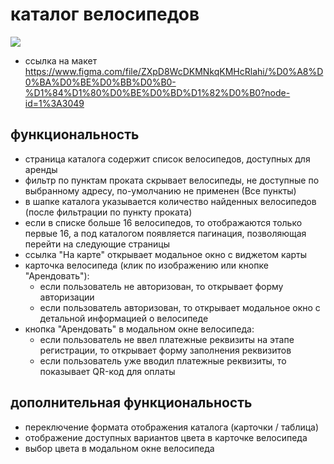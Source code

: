
# каталог велосипедов

<img src={img} class="imgPreview" />

- ссылка на макет https://www.figma.com/file/ZXpD8WcDKMNkqKMHcRlahi/%D0%A8%D0%BA%D0%BE%D0%BB%D0%B0-%D1%84%D1%80%D0%BE%D0%BD%D1%82%D0%B0?node-id=1%3A3049

## функциональность

- страница каталога содержит список велосипедов, доступных для аренды
- фильтр по пунктам проката скрывает велосипеды, не доступные по выбранному адресу, по-умолчанию не применен (Все пункты)
- в шапке каталога указывается количество найденных велосипедов (после фильтрации по пункту проката)
- если в списке больше 16 велосипедов, то отображаются только первые 16, а под каталогом появляется пагинация, позволяющая перейти на следующие страницы
- ссылка "На карте" открывает модальное окно с виджетом карты
- карточка велосипеда (клик по изображению или кнопке "Арендовать"):
  - если пользователь не авторизован, то открывает форму авторизации
  - если пользователь авторизован, то открывает модальное окно с детальной информацией о велосипеде
- кнопка "Арендовать" в модальном окне велосипеда:
  - если пользователь не ввел платежные реквизиты на этапе регистрации, то открывает форму заполнения реквизитов
  - если пользователь уже вводил платежные реквизиты, то показывает QR-код для оплаты

## дополнительная функциональность

- переключение формата отображения каталога (карточки / таблица)
- отображение доступных вариантов цвета в карточке велосипеда
- выбор цвета в модальном окне велосипеда

